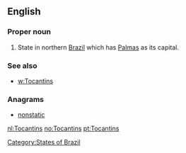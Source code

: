==English==

===Proper noun===
{{en-proper noun}}

# State in northern [[Brazil]] which has [[Palmas]] as its capital.

===See also===
* [[w:Tocantins]]

===Anagrams===
* [[nonstatic#English|nonstatic]]


[[Category:States of Brazil]]

[[nl:Tocantins]]
[[no:Tocantins]]
[[pt:Tocantins]]